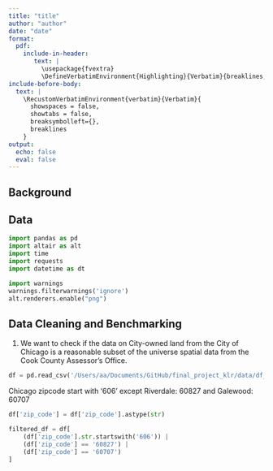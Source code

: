 ```yaml
---
title: "title"
author: "author"
date: "date"
format: 
  pdf:
    include-in-header: 
       text: |
         \usepackage{fvextra}
         \DefineVerbatimEnvironment{Highlighting}{Verbatim}{breaklines,commandchars=\\\{\}}
include-before-body:
  text: |
    \RecustomVerbatimEnvironment{verbatim}{Verbatim}{
      showspaces = false,
      showtabs = false,
      breaksymbolleft={},
      breaklines
    }
output:
  echo: false
  eval: false
---
```


## Background

## Data

\newpage

```python
import pandas as pd
import altair as alt
import time
import requests
import datetime as dt

import warnings 
warnings.filterwarnings('ignore')
alt.renderers.enable("png")
```


## Data Cleaning and Benchmarking

1. We want to check if the data on City-owned land from the City of Chicago is a reasonable subset of the universe spatial data from the Cook County Assessor’s Office.

```python
df = pd.read_csv('/Users/aa/Documents/GitHub/final_project_klr/data/df_all.csv')
```

Chicago zipcode start with '606' except Riverdale: 60827 and Galewood: 60707
```python
df['zip_code'] = df['zip_code'].astype(str)

filtered_df = df[
    (df['zip_code'].str.startswith('606')) |
    (df['zip_code'] == '60827') |
    (df['zip_code'] == '60707')
]
```